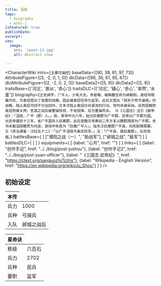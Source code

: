 ```yaml
---
title: 沮授
tags:
  - biography
  - wiki-j
isFeatured: true
publishDate: 
excerpt: 
seo:
  image:
    src: '/post-13.jpg'
    alt: Abstract snow

---
```



<CharacterWiki
  intro={`主要可操控`}
  baseData={[90, 38, 61, 97, 73]}
  AttributeFigure={[3, -2, 0, 1, 0]}
  dlcData={[96, 36, 61, 95, 67]}
  dlcAttributeFigure={[2, -2, 0, 2, 0]}
  baseData2={[5, 9]}
  dlcData2={[5, 9]}
  traitsBase={['河北', '景从', '赤心']}
  traitsDLC={['河北', '镇心', '赤心', '率然', '水鉴']}
  biography={`正史阙字，广平人。少有大志，多智略，被韩馥任命为骑都尉。袁绍夺取冀州后，为袁绍提出了发展的战略，因此被袁绍任命为监军。此后又提出「挟天子而令诸侯」的战略，阻止袁绍令四子分治四州，又多次阻止袁绍分兵冒进的行动，但均未被采纳，反而因触怒袁绍而被关押。官渡之战后被曹操俘获，不肯投降，后为曹操所杀。
㊟《三国志》注引《献帝纪》：「沮授，广平（郡）人。」按，景帝中元六年，始分巨鹿郡为广平郡，武帝以广平郡为国。光武帝建武十三年，省广平国并入巨鹿郡，此后至魏文帝黄初二年方复以魏郡西部为广平郡。史书未载沮授籍贯为何县，游戏中称其为「巨鹿广平人」，指东汉巨鹿郡广平县，则系剧情需要。又《资治通鉴・汉纪五十二》：「以广平沮授为奋武将军。」注：「广平县，属巨鹿郡」，似无依据。`}
  battlesBase={
    [
      ["濮阳之战（一）", "助战军"],
      ["邺城之战", "敌军"]
    ]
  }
  battlesDLC={
    [
    ]
  }
  equipments={
    [
      {label: "心月", href: ""}
    ]
  }
  links={
    [
      {label: "创作手记", href: "../../blog/post-jushou"},
      {label: "创作手记2", href: "../../blog/post-yuan-officer"},
      {label: "《三国志·武帝纪》", href: "https://ctext.org/sanguozhi/1/zhs"},
      {label: "Wikipedia - English Version", href: "https://en.wikipedia.org/wiki/Ju_Shou"}
    ]
  }
/>


<h2 class="bg-blue-100 text-blue-800 text-2xl font-bold px-2.5 pt-1.5 rounded-sm dark:bg-blue-200 dark:text-blue-800 inline-block">初始设定</h2>

<table class='border-2 w-[360px]'>
  <thead>
    <tr class='border-1'>
      <th>本传</th>
    </tr>
  </thead>
  <tr>
    <td class='border-1'>兵力</td>
    <td>1000</td>
  </tr>
  <tr>
    <td class='border-1'>兵种</td>
    <td>弓骑兵</td>
  </tr>
  <tr>
    <td class='border-1'>入队</td>
    <td>邺城之战后</td>
  </tr>
</table>

<table class='border-2 w-[360px]'>
  <thead>
    <tr class='border-1'>
      <th>星命诀</th>
    </tr>
  </thead>
  <tr>
    <td class='border-1'>秩级</td>
    <td>六百石</td>
  </tr>
  <tr>
    <td class='border-1'>兵力</td>
    <td>2702</td>
  </tr>
  <tr>
    <td class='border-1'>兵种</td>
    <td>民兵</td>
  </tr>
  <tr>
    <td class='border-1'>要职</td>
    <td>监军</td>
  </tr>
</table>